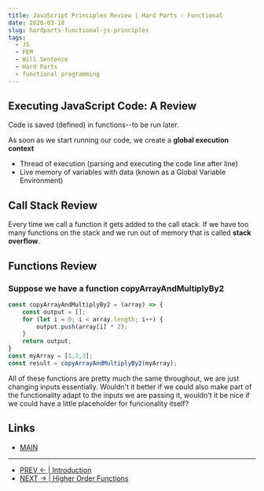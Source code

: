 ```yaml
---
title: JavaScript Principles Review | Hard Parts - Functional
date: 2020-03-18
slug: hardparts-functional-js-principles
tags:
  - JS
  - FEM
  - Will Sentence
  - Hard Parts
  - functional programming
---
```

## Executing JavaScript Code: A Review

Code is saved (defined) in functions--to be run later.

As soon as we start running our code, we create a **global execution context**

- Thread of execution (parsing and executing the code line after line)
- Live memory of variables with data (known as a Global Variable Environment)


## Call Stack Review
Every time we call a function it gets added to the call stack. If we have too many functions on the stack and we run out of memory that is called **stack overflow**.


## Functions Review

### Suppose we have a function copyArrayAndMultiplyBy2
```js
const copyArrayAndMultiplyBy2 = (array) => {
    const output = [];
    for (let i = 0; i < array.length; i++) {
        output.push(array[i] * 2);
    }
    return output;
}
const myArray = [1,2,3];
const result = copyArrayAndMultiplyBy2(myArray);
```
All of these functions are pretty much the same throughout, we are just changing inputs essentially. Wouldn't it better if we could also make part of the functionality adapt to the inputs we are passing it, wouldn't it be nice if we could have a little placeholder for funcionality itself?


## Links
- [MAIN](/hardparts-functional-main)
---- 
- [PREV ← | Introduction](/hardparts-functional-main)
- [NEXT → | Higher Order Functions ](/hardparts-functional-higher-order-functions)